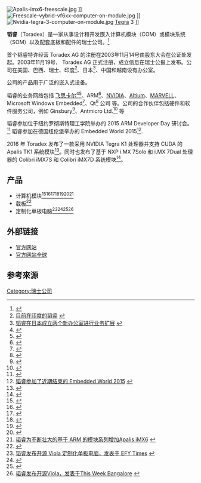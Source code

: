 {{copyedit|time=2019-05-24T12:22:23+00:00}}
{{Infobox company
| name     = Toradex
| logo     = Toradex Logo HD.png
| 公司类型     = 私人公司 
| foundation       = 2003
| location         = [[霍爾夫|霍爾夫]], [[瑞士|瑞士]]
| locations        = <!--# of locations-->
| industry         = [[嵌入式系统|嵌入式系统]]
| products         = [[嵌入式系统|嵌入式系统]], 模块计算机, 定制化单板电脑
| num_employees    = 全球100人
| homepage         = [https://www.toradex.cn/ www.toradex.cn]
| intl             = yes
}}
[[File:Apalis-imx6-freescale.jpg|thumb]] {{link-en|模块计算机| computer-on-module}}]]
[[File:Freescale-vybrid-vf6xx-computer-on-module.jpg|thumb]] {{link-en|Vybrid| Vybrid_Series }} {{link-en|模块计算机| computer-on-module}}]]
[[File:Nvidia-tegra-3-computer-on-module.jpg|thumb]] [[图睿|Tegra]] 3 {{link-en|模块计算机| computer-on-module}}]]

'''韬睿'''（Toradex）是一家从事设计和开发嵌入计算机模块（COM）或模块系统（SOM）以及配套底板和配件的瑞士公司。<ref>{{Cite web |url=http://www.electronicsdatasheets.com/pdf-datasheets/toradex |title=韬睿公司的介绍发表于 Electronics Data Sheets |accessdate=2015-04-30 |archive-date=2015-05-02 |archive-url=https://web.archive.org/web/20150502140756/http://www.electronicsdatasheets.com/pdf-datasheets/toradex |dead-url=no }}</ref>

首个韬睿特许经营  Toradex AG 的注册在2003年11月14号由股东大会在公证处发起。2003年11月19号， Toradex AG 正式注册，成立信息在瑞士公报上发布。公司在美国、巴西、瑞士、印度<ref>[http://efytimes.com/e1/99220/Toradex-Systems-Now-In-India--Global-Leader-In-Embedded-ARM-Computer-Modules 目前在印度的韬睿] {{webarchive|url=https://web.archive.org/web/20150716125130/http://efytimes.com/e1/99220/Toradex-Systems-Now-In-India--Global-Leader-In-Embedded-ARM-Computer-Modules |date=2015-07-16 }}</ref>、日本<ref>[http://www.techprspider.com/Toradex-Expanded-Its-Operations-With-Two-New--feed123491.aspx 韬睿在日本成立两个新办公室进行业务扩展] {{webarchive|url=https://web.archive.org/web/20150502061045/http://www.techprspider.com/Toradex-Expanded-Its-Operations-With-Two-New--feed123491.aspx |date=2015-05-02 }}</ref>、中国和越南设有办公室。

公司的产品用于广泛的嵌入式设备。

韬睿的业务网络包括 [[飞思卡尔|飞思卡尔]]<ref>{{Cite web |url=http://www.freescale.com/webapp/connect/displayPartnerProfile.sp?partnerId=4900 |title=Toradex®: 飞思卡尔 Connect Proven Partner |accessdate=2015-04-30 |archive-date=2015-04-02 |archive-url=https://web.archive.org/web/20150402185752/http://www.freescale.com/webapp/connect/displayPartnerProfile.sp?partnerId=4900 |dead-url=no }}</ref><ref>{{Cite web |url=http://www.eeherald.com/section/news/onws201408180001.html |title=Toradex®: 在 EEHerald 发表 Freescale Connect Proven Partner |accessdate=2015-04-30 |archive-date=2015-05-02 |archive-url=https://web.archive.org/web/20150502152540/http://www.eeherald.com/section/news/onws201408180001.html |dead-url=no }}</ref>、ARM<ref>{{Cite web |url=http://community.arm.com/community/arm-partner-directory/partner-toradex-ag |title=韬睿 ARM 社区合作伙伴 |access-date=2015-04-30 |archive-url=https://web.archive.org/web/20150507051335/http://community.arm.com/community/arm-partner-directory/partner-toradex-ag |archive-date=2015-05-07 |dead-url=yes }}</ref>、[[英伟达|NVIDIA]]、[[Altium公司|Altium]]、[[美满电子科技公司|MARVELL]]、Microsoft Windows Embedded<ref>{{Cite web |url=http://blogs.msdn.com/b/windows-embedded/archive/2012/11/28/partner-spotlight-toradex.aspx |title=合作伙伴索引：韬睿 |accessdate=2015-04-30 |archive-date=2015-05-02 |archive-url=https://web.archive.org/web/20150502144157/http://blogs.msdn.com/b/windows-embedded/archive/2012/11/28/partner-spotlight-toradex.aspx |dead-url=no }}</ref>、Qt<ref>{{Cite web |url=http://www.qt.io/technology-partners/ |title=韬睿和 Qt 公司 |accessdate=2015-04-30 |archive-date=2015-04-23 |archive-url=https://web.archive.org/web/20150423035621/http://www.qt.io/technology-partners/ |dead-url=no }}</ref> 公司 等。公司的合作伙伴包括硬件和软件服务公司，例如 Ginsbury<ref>{{Cite web |url=http://www.electronicspecifier.com/around-the-industry/ginsbury-toradex-embeddedcomputermodules-ginsbury-toradex-tie-up-partnership-agreement |title=Ginsbury, 韬睿达成合作伙伴协议 |accessdate=2015-04-30 |archive-date=2015-05-16 |archive-url=https://web.archive.org/web/20150516101224/http://www.electronicspecifier.com/around-the-industry/ginsbury-toradex-embeddedcomputermodules-ginsbury-toradex-tie-up-partnership-agreement |dead-url=no }}</ref>、Antmicro Ltd.<ref>{{Cite web |url=https://www.toradex.com/support/partner-network/id/10-antmicro-ltd |title=韬睿和 Antmicro 公司 |accessdate=2015-04-30 |archive-date=2015-04-02 |archive-url=https://web.archive.org/web/20150402095236/https://www.toradex.com/support/partner-network/id/10-antmicro-ltd |dead-url=no }}</ref> 等

韬睿参加位于纽约罗彻斯特理工学院举办的 2015 ARM Developer Day 研讨会。<ref>{{Cite web |url=http://www.rit.edu/news/story.php?id=51173 |title=韬睿参加位于纽约罗彻斯特理工学院举办的向RIT学生以及该地区其他高校开放的年度ARM 开发者日研讨会 |accessdate=2015-04-30 |archive-date=2015-04-28 |archive-url=https://web.archive.org/web/20150428050831/http://www.rit.edu/news/story.php?id=51173 |dead-url=no }}</ref> 韬睿参加在德国纽伦堡举办的 Embedded World 2015<ref>[https://www.embedded-world.de/en/ausstellerprodukte/embwld15/exhibitor-13818796/toradex-ag/ 韬睿参加了近期结束的 Embedded World 2015] {{webarchive|url=https://web.archive.org/web/20150518092140/https://www.embedded-world.de/en/ausstellerprodukte/embwld15/exhibitor-13818796/toradex-ag/ |date=2015-05-18 }}</ref>.

2016 年 Toradex 发布了一款采用 NVIDIA Tegra K1 处理器并支持 CUDA 的 Apalis TK1 系统模块<ref>{{Cite web |url=http://linuxgizmos.com/tegra-k1-computer-on-module-takes-on-vision-processing-deep-learning/ |title=Toradex提供基于Tegra的NVIDIA®K1嵌入式计算机 |accessdate=2016-03-01 |archive-date=2016-03-03 |archive-url=https://web.archive.org/web/20160303200918/http://linuxgizmos.com/tegra-k1-computer-on-module-takes-on-vision-processing-deep-learning/ |dead-url=no }}</ref>。同时也发布了基于 NXP i.MX 7Solo 和 i.MX 7Dual 处理器的 Colibri iMX7S 和 Colibri iMX7D 系统模块<ref>{{Cite web |url=http://linuxgizmos.com/bite-size-imx7-module-sips-power-ships-with-linux/ |title=Toradex拓展产品组合与模块新的系统基于NXP®I.MX7 |accessdate=2016-03-01 |archive-date=2016-02-27 |archive-url=https://web.archive.org/web/20160227082530/http://linuxgizmos.com/bite-size-imx7-module-sips-power-ships-with-linux/ |dead-url=no }}</ref>。

==产品==

* 计算机模块<ref>{{Cite web |url=http://www.gizmag.com/toradex-tegra-t20-sodimm-computer-module/15856/ |title=Colibri Tegra T20 是 SODIMM尺寸 双核 1GHz的计算机，在GizMag上发表 |accessdate=2015-04-30 |archive-date=2015-04-02 |archive-url=https://web.archive.org/web/20150402132148/http://www.gizmag.com/toradex-tegra-t20-sodimm-computer-module/15856/ |dead-url=no }}</ref><ref>{{Cite web |url=http://www.eeherald.com/section/new-products/nps2012109030.html |title=Toradex Colibri T30 ARM 计算机模块在12年4季度开始供货 |accessdate=2015-04-30 |archive-date=2015-05-07 |archive-url=https://web.archive.org/web/20150507100144/http://www.eeherald.com/section/new-products/nps2012109030.html |dead-url=no }}</ref><ref>{{Cite web |url=http://armdevices.net/2013/12/11/26-freescale-vybrid-powered-colibri-vf50-and-vf61-by-toradex/ |title=韬睿基于 Vybrid 的Colibri VF50 and VF61 |accessdate=2015-04-30 |archive-date=2015-05-02 |archive-url=https://web.archive.org/web/20150502133939/http://armdevices.net/2013/12/11/26-freescale-vybrid-powered-colibri-vf50-and-vf61-by-toradex/ |dead-url=no }}</ref><ref>{{Cite web |url=http://embedded-computing.com/news/toradex-v1-1-colibri-t20/ |title=韬睿发布适用于 Colibri T20的 Linux BSP V1.1 |accessdate=2015-04-30 |archive-date=2015-05-17 |archive-url=https://web.archive.org/web/20150517010106/http://embedded-computing.com/news/toradex-v1-1-colibri-t20/ |dead-url=no }}</ref><ref>{{Cite web |url=http://www.cnx-software.com/2013/12/15/toradex-colibri-vf50vf61-soms-powered-by-freescale-vybrid-socs-sell-for-as-low-as-19-euros/ |title=韬睿 Colibri VF50/VF61 SoMs 基于 飞思卡尔 Vybrid SoCs |accessdate=2015-04-30 |archive-date=2015-04-02 |archive-url=https://web.archive.org/web/20150402090059/http://www.cnx-software.com/2013/12/15/toradex-colibri-vf50vf61-soms-powered-by-freescale-vybrid-socs-sell-for-as-low-as-19-euros/ |dead-url=no }}</ref><ref>{{Cite web |url=http://presswire.com/pr/toradex/Toradex-Press%20Release_%20Embedded_World_2012.pdf |title=韬睿 Colibri T30 计算机模块 将在12年第四季度供货 |accessdate=2015-04-30 |archive-date=2015-04-02 |archive-url=https://web.archive.org/web/20150402160938/http://presswire.com/pr/toradex/Toradex-Press%20Release_%20Embedded_World_2012.pdf |dead-url=no }}</ref><ref>[http://efytimes.com/e1/131572/Toradex-Adds-Apalis-iMX-To-Its-Growing-List-Of-ARM-Powered-Modules 韬睿为不断壮大的基于 ARM 的模块系列增加Apalis iMX6] {{webarchive|url=https://web.archive.org/web/20150509011209/http://efytimes.com/e1/131572/Toradex-Adds-Apalis-iMX-To-Its-Growing-List-Of-ARM-Powered-Modules |date=2015-05-09 }}</ref>
* 载板<ref>{{Cite web |url=http://eecatalog.com/digital-signage/2013/08/06/toradex-is-announcing-a-comprehensive-high-speed-hardware-design-guide-for-computer-carrier-boards/ |title=韬睿将发布计算机载板综合高速硬件设计指导 |access-date=2015-04-30 |archive-url=https://web.archive.org/web/20150502175912/http://eecatalog.com/digital-signage/2013/08/06/toradex-is-announcing-a-comprehensive-high-speed-hardware-design-guide-for-computer-carrier-boards/ |archive-date=2015-05-02 |dead-url=yes }}</ref>
* 定制化单板电脑<ref>[http://efytimes.com/e1/142360/Toradex-Launches-Open-Source-Viola-A-New-Concept-For-UltraLow-Cost-Customized-SingleBoard-Computers-SBC-Starting-At-INR 韬睿发布开源 Viola 定制化单板电脑，发表于 EFY Times] {{webarchive|url=https://web.archive.org/web/20150402160743/http://efytimes.com/e1/142360/Toradex-Launches-Open-Source-Viola-A-New-Concept-For-UltraLow-Cost-Customized-SingleBoard-Computers-SBC-Starting-At-INR |date=2015-04-02 }}</ref><ref>{{Cite web |url=http://www.cnx-software.com/2014/06/30/toradex-customized-single-board-computers-freescale-vybrid-imx6/ |title=韬睿基于 飞思卡尔 Vybrid 和 i.MX6 的定制化单板电脑，发表于CNXSoft News |accessdate=2015-04-30 |archive-date=2015-05-02 |archive-url=https://web.archive.org/web/20150502064528/http://www.cnx-software.com/2014/06/30/toradex-customized-single-board-computers-freescale-vybrid-imx6 |dead-url=no }}</ref><ref>{{Cite web |url=http://www.apnnews.com/2014/06/30/toradex-launches-open-source-viola/ |title=韬睿发布开源Viola，发表于APN News |access-date=2015-04-30 |archive-url=https://web.archive.org/web/20150502183109/http://www.apnnews.com/2014/06/30/toradex-launches-open-source-viola/ |archive-date=2015-05-02 |dead-url=yes }}</ref><ref>[http://www.thisweekbangalore.com/toradex-launches-open-source-viola-a-new-concept-for-ultra-low-cost-customized-single-board-computers-sbc-starting-atinr-3640/ 韬睿发布开源Viola，发表于This Week Bangalore] {{webarchive|url=https://web.archive.org/web/20150503022929/http://www.thisweekbangalore.com/toradex-launches-open-source-viola-a-new-concept-for-ultra-low-cost-customized-single-board-computers-sbc-starting-atinr-3640/ |date=2015-05-03 }}</ref>

==外部链接==
* [https://wwww.toradex.cn 官方网站]{{dead link|date=2017年11月 |bot=InternetArchiveBot |fix-attempted=yes }}
* [https://wwww.toradex.com 官方网站全球]{{dead link|date=2017年11月 |bot=InternetArchiveBot |fix-attempted=yes }}

==参考來源==
{{refs|2}}

[[Category:瑞士公司|Category:瑞士公司]]